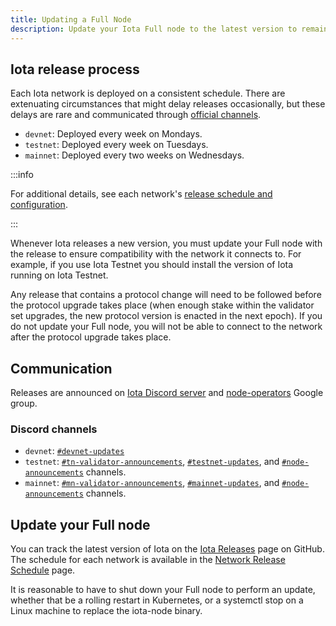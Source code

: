 ```yaml
---
title: Updating a Full Node
description: Update your Iota Full node to the latest version to remain in sync with the network.
---
```


## Iota release process

Each Iota network is deployed on a consistent schedule. There are extenuating circumstances that might delay releases occasionally, but these delays are rare and communicated through [official channels](#communication).

- `devnet`: Deployed every week on Mondays.
- `testnet`: Deployed every week on Tuesdays.
- `mainnet`: Deployed every two weeks on Wednesdays.

:::info

For additional details, see each network's [release schedule and configuration](https://iota.org/networkinfo).

:::

Whenever Iota releases a new version, you must update your Full node with the release to ensure compatibility with the network it connects to. For example, if you use Iota Testnet you should install the version of Iota running on Iota Testnet.

Any release that contains a protocol change will need to be followed before the protocol upgrade takes place (when enough stake within the validator set upgrades, the new protocol version is enacted in the next epoch).
If you do not update your Full node, you will not be able to connect to the network after the protocol upgrade takes place.

## Communication

Releases are announced on [Iota Discord server](https://discord.com/invite/iota) and [node-operators](https://groups.google.com/a/groups.iota.io/g/node-operators) Google group.

### Discord channels
- `devnet`: [`#devnet-updates`](https://discord.com/channels/916379725201563759/1004638487078772736)
- `testnet`: [`#tn-validator-announcements`](https://discord.com/channels/916379725201563759/1003660994381353101), [`#testnet-updates`](https://discord.com/channels/916379725201563759/1095151359642304612), ⁠and [`#node-announcements`](https://discord.com/channels/916379725201563759/1002231298888306718) channels.
- `mainnet`: [`⁠#mn-validator-announcements`](https://discord.com/channels/916379725201563759/1093852827627040768), [`#mainnet-updates`](https://discord.com/channels/916379725201563759/1103082453792464906), and [`#node-announcements`](https://discord.com/channels/916379725201563759/1002231298888306718) channels.

## Update your Full node 

You can track the latest version of Iota on the [Iota Releases](https://github.com/iotaledger/iota/releases) page on GitHub.
The schedule for each network is available in the [Network Release Schedule](https://iota.org/networkinfo) page.

It is reasonable to have to shut down your Full node to perform an update, whether that be a rolling restart in Kubernetes, or a systemctl stop on a Linux machine to replace the iota-node binary.
